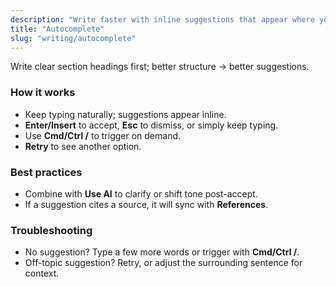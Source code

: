 ```yaml
---
description: "Write faster with inline suggestions that appear where you type."
title: "Autocomplete"
slug: "writing/autocomplete"
---
```


<Tip>
  Write clear section headings first; better structure → better suggestions.
</Tip>

### How it works

- Keep typing naturally; suggestions appear inline.
- **Enter/Insert** to accept, **Esc** to dismiss, or simply keep typing.
- Use **Cmd/Ctrl /** to trigger on demand.
- **Retry** to see another option.

### Best practices

- Combine with **Use AI** to clarify or shift tone post-accept.
- If a suggestion cites a source, it will sync with **References**.

### Troubleshooting

- No suggestion? Type a few more words or trigger with **Cmd/Ctrl /**.
- Off-topic suggestion? Retry, or adjust the surrounding sentence for context.
